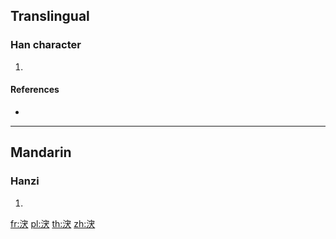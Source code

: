 {{character info/new}}
==Translingual==

===Han character===
{{Han char|rn=85|rad=水|as=07|sn=10|four=33134|canj=EJIK}}

# {{defn|Han|sort=水07}}

====References====
* {{Han ref|kx=0626.180|dkj=17533|hdz=31634.020|uh=6D8B|ud=28043|bh=D260|bd=53856}}

----

==Mandarin==

===Hanzi===
{{cmn-hanzi|pin=[[chōng]] ([[chong1]]), [[tū]] ([[tu1]])|wg=ch'ung<sup>1</sup>, t'u<sup>1</sup>}}

# {{defn|lang=cmn|sort=水07}}

[[fr:涋]]
[[pl:涋]]
[[th:涋]]
[[zh:涋]]